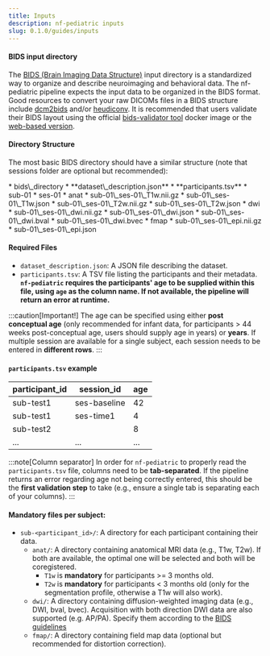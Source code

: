 ```yaml
---
title: Inputs
description: nf-pediatric inputs
slug: 0.1.0/guides/inputs
---
```



#### **BIDS input directory**

The [BIDS (Brain Imaging Data Structure)](https://bids-specification.readthedocs.io/en/stable/) input directory is a standardized way to organize and describe neuroimaging and behavioral data. The nf-pediatric pipeline expects the input data to be organized in the BIDS format. Good resources to convert your raw DICOMs files in a BIDS structure include [dcm2bids](https://unfmontreal.github.io/Dcm2Bids/3.2.0/) and/or [heudiconv](https://heudiconv.readthedocs.io/en/latest/). It is recommended that users validate their BIDS layout using the official [bids-validator tool](https://hub.docker.com/r/bids/validator) docker image or the [web-based version](https://bids-standard.github.io/bids-validator/).

#### **Directory Structure**

The most basic BIDS directory should have a similar structure (note that sessions folder are optional but recommended):

<FileTree>
  * bids\_directory
    * **dataset\_description.json**
    * **participants.tsv**
    * sub-01
      * ses-01
        * anat
          * sub-01\_ses-01\_T1w.nii.gz
          * sub-01\_ses-01\_T1w.json
          * sub-01\_ses-01\_T2w.nii.gz
          * sub-01\_ses-01\_T2w.json
        * dwi
          * sub-01\_ses-01\_dwi.nii.gz
          * sub-01\_ses-01\_dwi.json
          * sub-01\_ses-01\_dwi.bval
          * sub-01\_ses-01\_dwi.bvec
        * fmap
          * sub-01\_ses-01\_epi.nii.gz
          * sub-01\_ses-01\_epi.json
</FileTree>

#### **Required Files**

* `dataset_description.json`: A JSON file describing the dataset.
* `participants.tsv`: A TSV file listing the participants and their metadata. **`nf-pediatric` requires the participants' age to be supplied within this file, using `age` as the column name. If not available, the pipeline will return an error at runtime.**

:::caution[Important!]
The age can be specified using either **post conceptual age** (only recommended for infant data, for participants > 44 weeks post-conceptual age, users should supply age in years) or **years**. If multiple session are available for a single subject, each session needs to be entered in **different rows**.
:::

#### **`participants.tsv` example**

| participant\_id | session\_id   | age |
| -------------- | ------------ | --- |
| sub-test1      | ses-baseline | 42  |
| sub-test1      | ses-time1    | 4   |
| sub-test2      |              | 8   |
| ...            | ...          | ... |

:::note[Column separator]
In order for `nf-pediatric` to properly read the `participants.tsv` file, columns need to be **tab-separated**. If the pipeline returns an error regarding age not being correctly entered, this should be the **first validation step** to take (e.g., ensure a single tab is separating each of your columns).
:::

#### **Mandatory files per subject:**

* `sub-<participant_id>/`: A directory for each participant containing their data.
  * `anat/`: A directory containing anatomical MRI data (e.g., T1w, T2w). If both are available, the optimal one will be selected and both will be coregistered.
    * `T1w` is **mandatory** for participants >= 3 months old.
    * `T2w` is **mandatory** for participants \< 3 months old (only for the segmentation profile, otherwise a T1w will also work).
  * `dwi/`: A directory containing diffusion-weighted imaging data (e.g., DWI, bval, bvec). Acquisition with both direction DWI data are also supported (e.g. AP/PA). Specify them according to the [BIDS guidelines](https://bids-specification.readthedocs.io/en/stable/modality-specific-files/magnetic-resonance-imaging-data.html)
  * `fmap/`: A directory containing field map data (optional but recommended for distortion correction).
